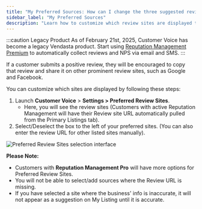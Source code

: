 ```yaml
---
title: "My Preferred Sources: How can I change the three suggested review sites?"
sidebar_label: "My Preferred Sources"
description: "Learn how to customize which review sites are displayed to customers in Customer Voice."
---
```


:::caution Legacy Product
As of February 21st, 2025, Customer Voice has become a legacy Vendasta product. Start using [Reputation Management Premium](https://partners.vendasta.com/marketplace/products/RM) to automatically collect reviews and NPS via email and SMS.
:::

If a customer submits a positive review, they will be encouraged to copy that review and share it on other prominent review sites, such as Google and Facebook.

You can customize which sites are displayed by following these steps:

1. Launch **Customer Voice** > **Settings > Preferred Review Sites**.
   - Here, you will see the review sites (Customers with active Reputation Management will have their Review site URL automatically pulled from the Primary Listings tab).
2. Select/Deselect the box to the left of your preferred sites. (You can also enter the review URL for other listed sites manually).

![Preferred Review Sites selection interface](/img/legacy-customer-voice-faqs/preferred-review-sites.jpg)

**Please Note:**

- Customers with **Reputation Management Pro** will have more options for Preferred Review Sites.
- You will not be able to select/add sources where the Review URL is missing.
- If you have selected a site where the business' info is inaccurate, it will not appear as a suggestion on My Listing until it is accurate.